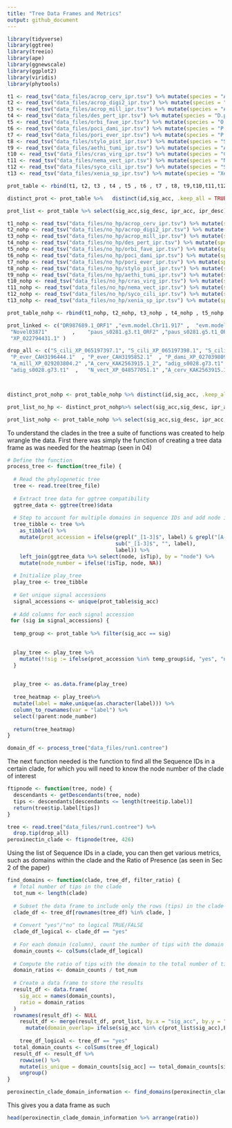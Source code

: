 ```yaml
---
title: "Tree Data Frames and Metrics"
output: github_document
---
```

```r
library(tidyverse)
library(ggtree) 
library(treeio)
library(ape)
library(ggnewscale)
library(ggplot2)
library(viridis)
library(phytools)

t1 <- read_tsv("data_files/acrop_cerv_ipr.tsv") %>% mutate(species = "A.cervicornis")
t2 <- read_tsv("data_files/acrop_digi2_ipr.tsv") %>% mutate(species = "A.digitifera")
t3 <- read_tsv("data_files/acrop_mill_ipr.tsv") %>% mutate(species = "A.millepora")
t4 <- read_tsv("data_files/des_pert_ipr.tsv") %>% mutate(species = "D.pertusum")
t5 <- read_tsv("data_files/orbi_fave_ipr.tsv") %>% mutate(species = "O.faveolata")
t6 <- read_tsv("data_files/poci_dami_ipr.tsv") %>% mutate(species = "P.damicornis")
t7 <- read_tsv("data_files/pori_ever_ipr.tsv") %>% mutate(species = "P.evermanni")
t8 <- read_tsv("data_files/stylo_pist_ipr.tsv") %>% mutate(species = "S.pistillata")
t9 <- read_tsv("data_files/aethi_tumi_ipr.tsv") %>% mutate(species = "A.tumida")
t10 <- read_tsv("data_files/cras_virg_ipr.tsv") %>% mutate(species = "C.virginica")
t11 <- read_tsv("data_files/nema_vect_ipr.tsv") %>% mutate(species = "N.vectensis")
t12 <- read_tsv("data_files/syco_cili_ipr.tsv") %>% mutate(species = "S.ciliatum")
t13 <- read_tsv("data_files/xenia_sp_ipr.tsv") %>% mutate(species = "Xenia spp")

prot_table <- rbind(t1, t2, t3 , t4 , t5 , t6 , t7 , t8, t9,t10,t11,t12,t13)%>% select(id, analysis, sig_acc, sig_desc, length, ipr_acc, ipr_desc, goterm, species)

distinct_prot <- prot_table %>%   distinct(id,sig_acc, .keep_all = TRUE)

prot_list <- prot_table %>% select(sig_acc,sig_desc, ipr_acc, ipr_desc) %>% distinct(sig_acc, .keep_all = T)

t1_nohp <- read_tsv("data_files/no_hp/acrop_cerv_ipr.tsv") %>% mutate(species = "A.cervicornis")
t2_nohp <- read_tsv("data_files/no_hp/acrop_digi2_ipr.tsv") %>% mutate(species = "A.digitifera")
t3_nohp <- read_tsv("data_files/no_hp/acrop_mill_ipr.tsv") %>% mutate(species = "A.millepora")
t4_nohp <- read_tsv("data_files/no_hp/des_pert_ipr.tsv") %>% mutate(species = "D.pertusum")
t5_nohp <- read_tsv("data_files/no_hp/orbi_fave_ipr.tsv") %>% mutate(species = "O.faveolata")
t6_nohp <- read_tsv("data_files/no_hp/poci_dami_ipr.tsv") %>% mutate(species = "P.damicornis")
t7_nohp <- read_tsv("data_files/no_hp/pori_ever_ipr.tsv") %>% mutate(species = "P.evermanni")
t8_nohp <- read_tsv("data_files/no_hp/stylo_pist_ipr.tsv") %>% mutate(species = "S.pistillata")
t9_nohp <- read_tsv("data_files/no_hp/aethi_tumi_ipr.tsv") %>% mutate(species = "A.tumida")
t10_nohp <- read_tsv("data_files/no_hp/cras_virg_ipr.tsv") %>% mutate(species = "C.virginica")
t11_nohp <- read_tsv("data_files/no_hp/nema_vect_ipr.tsv") %>% mutate(species = "N.vectensis")
t12_nohp <- read_tsv("data_files/no_hp/syco_cili_ipr.tsv") %>% mutate(species = "S.ciliatum")
t13_nohp <- read_tsv("data_files/no_hp/xenia_sp_ipr.tsv") %>% mutate(species = "Xenia spp")

prot_table_nohp <- rbind(t1_nohp, t2_nohp, t3_nohp , t4_nohp , t5_nohp , t6_nohp , t7_nohp , t8_nohp, t9_nohp,t10_nohp,t11_nohp,t12_nohp,t13_nohp)%>% select(id, analysis, sig_acc, sig_desc, length, ipr_acc, ipr_desc, goterm, species)

prot_linked <- c("DR987689.1_ORF1" ,"evm.model.Chr11.917" ,  "evm.model.Chr11.924"  , "evm.model.Chr2.1139" , "evm.model.Chr3.1092"  , "evm.model.Chr4.151"  ,  "Novel02572"      ,      "Novel02575"   ,        
 "Novel03871"        ,    "paus_s0281.g3.t1_ORF2" ,"paus_s0281.g5.t1_ORF2" ,"paus_s0281.g6.t1_ORF1",
 "XP_022794431.1" )

drop_all <- c("S_cili_XP_065197397.1", "S_cili_XP_065197398.1", "S_cili_XP_065197396.1", "S_cili_XP_065197398.1", "S_cili_XP_065197396.1", "D_pert_KAJ7394159.1"  , "O_fave_XP_020616189.1", "O_fave_XP_020616187.1",
 "P_ever_CAH3196444.1"  , "P_ever_CAH3195852.1"  , "P_dami_XP_027039809.1", "S_pist_XP_022784016.1",
 "A_mill_XP_029203804.2" ,"A_cerv_KAK2563915.1_2", "adig_s0028.g73.t1"   ,  "A_cerv_KAK2563915.1_2",
 "adig_s0028.g73.t1"  ,   "N_vect_XP_048577051.1" ,"A_cerv_KAK2563915.1" )



distinct_prot_nohp <- prot_table_nohp %>% distinct(id,sig_acc, .keep_all = TRUE)

prot_list_no_hp <- distinct_prot_nohp%>% select(sig_acc,sig_desc, ipr_acc, ipr_desc) %>% distinct(sig_acc, .keep_all = T)

prot_list_nohp <- prot_table_nohp %>% select(sig_acc,sig_desc, ipr_acc, ipr_desc) %>% distinct(sig_acc, .keep_all = T)
```
 To understand the clades in the tree a suite of functions was created to help wrangle the data. First there was simply the function of creating a tree data frame as was needed for the heatmap (seen in 04)

 
```r

# Define the function
process_tree <- function(tree_file) {
  
  # Read the phylogenetic tree
  tree <- read.tree(tree_file)
  
  # Extract tree data for ggtree compatibility
  ggtree_data <- ggtree(tree)$data
  
  # Step to account for multiple domains in sequence IDs and add node information
  tree_tibble <- tree %>%
    as_tibble() %>%
    mutate(prot_accession = ifelse(grepl("_[1-3]$", label) & grepl("[A-Za-z]", label),
                                   sub("_[1-3]$", "", label),
                                   label)) %>%
    left_join(ggtree_data %>% select(node, isTip), by = "node") %>%
    mutate(node_number = ifelse(!isTip, node, NA))
  
  # Initialize play_tree
  play_tree <- tree_tibble
  
  # Get unique signal accessions
  signal_accessions <- unique(prot_table$sig_acc)
  
  # Add columns for each signal accession
 for (sig in signal_accessions) {
 
  temp_group <- prot_table %>% filter(sig_acc == sig)
  

  play_tree <- play_tree %>%
    mutate(!!sig := ifelse(prot_accession %in% temp_group$id, "yes", "no"))
  }
  

  play_tree <- as.data.frame(play_tree)
  
  tree_heatmap <- play_tree%>%
  mutate(label = make.unique(as.character(label))) %>%
  column_to_rownames(var = "label") %>% 
  select(!parent:node_number)
  
  return(tree_heatmap)
}

domain_df <- process_tree("data_files/run1.contree")
```

The next function needed is the function to find all the Sequence IDs in a certain clade, for which you will need to know the node number of the clade of interest

```r
ftipnode <- function(tree, node) {
  descendants <- getDescendants(tree, node)
  tips <- descendants[descendants <= length(tree$tip.label)]
  return(tree$tip.label[tips])
}

tree <- read.tree("data_files/run1.contree") %>% 
  drop.tip(drop_all)
peroxinectin_clade <- ftipnode(tree, 426)
```

 
Using the list of Sequence IDs in a clade, you can then get various metrics, such as domains within the clade and the Ratio of Presence (as seen in Sec 2 of the paper)
```r
find_domains <- function(clade, tree_df, filter_ratio) {
  # Total number of tips in the clade
  tot_num <- length(clade)
  
  # Subset the data frame to include only the rows (tips) in the clade
  clade_df <- tree_df[rownames(tree_df) %in% clade, ]
  
  # Convert "yes"/"no" to logical TRUE/FALSE
  clade_df_logical <- clade_df == "yes"
  
  # For each domain (column), count the number of tips with the domain
  domain_counts <- colSums(clade_df_logical)
  
  # Compute the ratio of tips with the domain to the total number of tips
  domain_ratios <- domain_counts / tot_num
  
  # Create a data frame to store the results
  result_df <- data.frame(
    sig_acc = names(domain_counts),
    ratio = domain_ratios
  )
  rownames(result_df) <- NULL
    result_df <- merge(result_df, prot_list, by.x = "sig_acc", by.y = "sig_acc", all.x = TRUE) %>% filter(ratio>filter_ratio) %>% 
      mutate(domain_overlap= ifelse(sig_acc %in% c(prot_list$sig_acc),F,T))
    
    tree_df_logical <- tree_df == "yes"
  total_domain_counts <- colSums(tree_df_logical) 
  result_df <- result_df %>%
    rowwise() %>%
    mutate(is_unique = domain_counts[sig_acc] == total_domain_counts[sig_acc]) %>%
    ungroup()
}

peroxinectin_clade_domain_information <- find_domains(peroxinectin_clade,domain_df,0)

```

This gives you a data frame as such
```r
head(peroxinectin_clade_domain_information %>% arrange(ratio))
```

